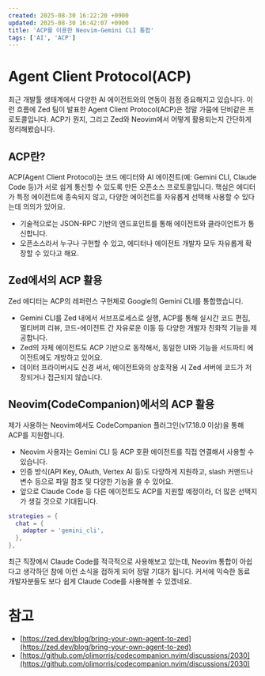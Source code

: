 ```yaml
---
created: 2025-08-30 16:22:20 +0900
updated: 2025-08-30 16:42:07 +0900
title: 'ACP를 이용한 Neovim-Gemini CLI 통합'
tags: ['AI', 'ACP']
---
```


# Agent Client Protocol(ACP)

최근 개발툴 생태계에서 다양한 AI 에이전트와의 연동이 점점 중요해지고 있습니다. 이런 흐름에  Zed 팀이 발표한 Agent Client Protocol(ACP)은 정말 가뭄에 단비같은 프로토콜입니다. ACP가 뭔지, 그리고 Zed와 Neovim에서 어떻게 활용되는지 간단하게 정리해봤습니다.

## ACP란?

ACP(Agent Client Protocol)는 코드 에디터와 AI 에이전트(예: Gemini CLI, Claude Code 등)가 서로 쉽게 통신할 수 있도록 만든 오픈소스 프로토콜입니다. 핵심은 에디터가 특정 에이전트에 종속되지 않고, 다양한 에이전트를 자유롭게 선택해 사용할 수 있다는데 의의가 있어요.

- 기술적으로는 JSON-RPC 기반의 엔드포인트를 통해 에이전트와 클라이언트가 통신합니다.
- 오픈소스라서 누구나 구현할 수 있고, 에디터나 에이전트 개발자 모두 자유롭게 확장할 수 있다고 해요.

## Zed에서의 ACP 활용

Zed 에디터는 ACP의 레퍼런스 구현체로 Google의 Gemini CLI를 통합했습니다.

- Gemini CLI를 Zed 내에서 서브프로세스로 실행, ACP를 통해 실시간 코드 편집, 멀티버퍼 리뷰, 코드-에이전트 간 자유로운 이동 등 다양한 개발자 친화적 기능을 제공합니다.
- Zed의 자체 에이전트도 ACP 기반으로 동작해서, 동일한 UI와 기능을 서드파티 에이전트에도 개방하고 있어요.
- 데이터 프라이버시도 신경 써서, 에이전트와의 상호작용 시 Zed 서버에 코드가 저장되거나 접근되지 않습니다.

## Neovim(CodeCompanion)에서의 ACP 활용

제가 사용하는 Neovim에서도 CodeCompanion 플러그인(v17.18.0 이상)을 통해 ACP를 지원합니다.

- Neovim 사용자는 Gemini CLI 등 ACP 호환 에이전트를 직접 연결해서 사용할 수 있습니다.
- 인증 방식(API Key, OAuth, Vertex AI 등)도 다양하게 지원하고, slash 커맨드나 변수 등으로 파일 참조 및 다양한 기능을 쓸 수 있어요.
- 앞으로 Claude Code 등 다른 에이전트도 ACP를 지원할 예정이라, 더 많은 선택지가 생길 것으로 기대됩니다.

```lua caption="디폴트로 적용하고 싶다면, 어댑터 설정만 넣어주면 됩니다"
strategies = {
  chat = {
    adapter = 'gemini_cli',
  },
},
```

최근 직장에서 Claude Code를 적극적으로 사용해보고 있는데, Neovim 통합이 아쉽다고 생각하던 참에 이런 소식을 접하게 되어 정말 기대가 됩니다. 커서에 익숙한 동료 개발자분들도 보다 쉽게 Claude Code를 사용해볼 수 있겠네요.

# 참고

- [https://zed.dev/blog/bring-your-own-agent-to-zed](https://zed.dev/blog/bring-your-own-agent-to-zed)
- [https://github.com/olimorris/codecompanion.nvim/discussions/2030](https://github.com/olimorris/codecompanion.nvim/discussions/2030)
